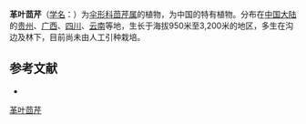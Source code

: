 {{NoteTA|G1=LS}}
{{Speciesbox
| name = 革叶茴芹
| status = 
| status_system = 
| image = 
| genus = Pimpinella
| species = coriacea
| authority = (Franch.) de Boiss.
}}

'''革叶茴芹'''（[[学名|学名]]：{{lang|la|''Pimpinella coriacea''}}）为[[伞形科|伞形科]][[茴芹属|茴芹属]]的植物，为中国的特有植物。分布在[[中国大陆|中国大陆]]的[[贵州|贵州]]、[[广西|广西]]、[[四川|四川]]、[[云南|云南]]等地，生长于海拔950米至3,200米的地区，多生在沟边及林下，目前尚未由人工引种栽培。

== 参考文献 ==
<div class="references-small">
* {{cite web| url =http://www.bioinfo.cn/db05/KmzwSpecies.php?action=view&id=23003| title =革叶茴芹| work =《中国高等植物数据库全库》| publisher =中国科学院微生物研究所| author =昆明植物研究所| accessdate =2009-02-25| deadurl =yes| archiveurl =https://web.archive.org/web/20160305063514/http://www.bioinfo.cn/db05/KmzwSpecies.php?action=view&id=23003| archivedate =2016-03-05}}
</div>
{{Taxonbar|from=Q15231933}}

[[Category:茴芹属|革叶茴芹]]


{{Apiales-stub}}